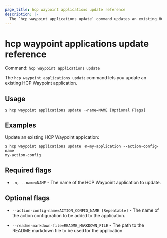```yaml
---
page_title: hcp waypoint applications update reference
description: |-
  The `hcp waypoint applications update` command updates an existing HCP Waypoint application.
---
```


# hcp waypoint applications update reference

Command: `hcp waypoint applications update` 

The `hcp waypoint applications update` command lets you update an existing HCP
Waypoint application.

## Usage

```shell-session
$ hcp waypoint applications update --name=NAME [Optional Flags]
```

## Examples

Update an existing HCP Waypoint application:

```shell-session
$ hcp waypoint applications update -n=my-application --action-config-name
my-action-config
```

## Required flags

- `-n, --name=NAME` - The name of the HCP Waypoint application to update.

## Optional flags

- `--action-config-name=ACTION_CONFIG_NAME [Repeatable]` - The name of the action configuration to be added to the application.

- `--readme-markdown-file=README_MARKDOWN_FILE` - The path to the README markdown file to be used for the application.

